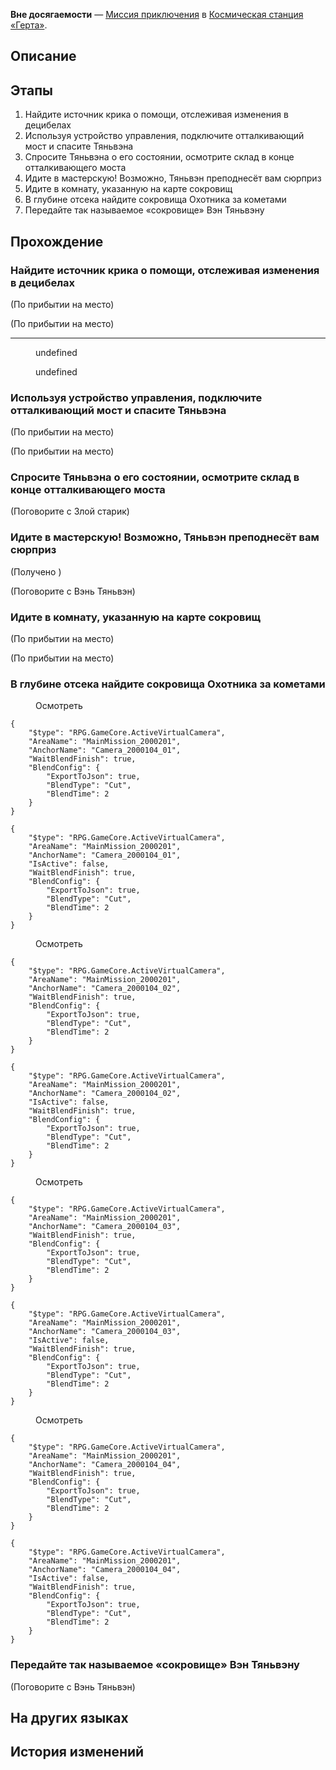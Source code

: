 {{Дополнить|Диалоги.}}
{{Миссия Инфобокс
|id              = 2000105
|Название        = 
|Изображение     = Миссия Освоения Вне досягаемости.png
|Тип             = Миссия приключения
|События         = 
|Глава           = 
|Условия         = Завершена [[Миссия приключения]] ''[[Вне досягаемости]]''
|Персонажи       = Вэнь Тяньвэн; Первопроходец; Письмо
|СтартЛокация    = Зона поддержки
|Мир             = Космическая станция «Герта»
|Локации         = Зона поддержки
|Предыдущая      = 
|Следующая       = 
|Награды         = Опыт Освоения*250; Звёздный нефрит*40; Журнал приключений*5; Hertareum*50; Kapo-Kali*10; Кредиты*12 000
}}
'''Вне досягаемости''' — [[Миссия приключения]] в [[Космическая станция «Герта»]].

==Описание==
{{Описание|<!--официальное описание из Перекрёстка судеб-->}}

==Этапы==
# Найдите источник крика о помощи, отслеживая изменения в децибелах
# Используя устройство управления, подключите отталкивающий мост и спасите Тяньвэна
# Спросите Тяньвэна о его состоянии, осмотрите склад в конце отталкивающего моста
# Идите в мастерскую! Возможно, Тяньвэн преподнесёт вам сюрприз
# Идите в комнату, указанную на карте сокровищ
# В глубине отсека найдите сокровища Охотника за кометами
# Передайте так называемое «сокровище» Вэн Тяньвэну

==Прохождение==
{{Дополнить}}


===Найдите источник крика о помощи, отслеживая изменения в децибелах===
{{Описание миссии|локация=Зона поддержки|Когда вы вошли в Зону поддержки, услышали крики о помощи, доносившиеся откуда-то из глубины. Помогите оказавшемуся в беде исследователю, у него может быть информация об Охотнике за кометами.}}
{{Диалог Начало}}
;(По прибытии на место)

;(По прибытии на место)
<!--Unknown TalkSentence: 200023007-->
:<!--1-second delay-->
----
<!--Unknown TalkSentence: 200023008-->
:{{Диалог|Стрелка}} undefined
:{{Диалог|Стрелка}} undefined
<!--Unknown TalkSentence: 200023010-->
<!--Unknown TalkSentence: 200023013-->
<!--Unknown TalkSentence: 200023014-->
{{Диалог Конец}}

===Используя устройство управления, подключите отталкивающий мост и спасите Тяньвэна===
{{Описание миссии|локация=Зона поддержки|Вэнь Тяньвэн рассказал о своей вражде с Охотником за кометами Хосе и дал вам карту сокровищ. Идите к месту, указанному на карте, там спрятаны старые вещи Хосе.}}
{{Диалог Начало}}
;(По прибытии на место)

;(По прибытии на место)
<!--Unknown TalkSentence: 200023025-->
<!--Unknown TalkSentence: 200023026-->
{{Диалог Конец}}

===Спросите Тяньвэна о его состоянии, осмотрите склад в конце отталкивающего моста===
{{Диалог Начало}}

;(Поговорите с Злой старик)
<!--Unknown TalkSentence: 200014001-->
<!--Unknown TalkSentence: 200014002-->
{{Диалог Конец}}

===Идите в мастерскую! Возможно, Тяньвэн преподнесёт вам сюрприз===
{{Диалог Начало}}

;(Получено {{Item|Особая авторадиография|20|x=1|text=Особая авторадиография}})

;(Поговорите с Вэнь Тяньвэн)
<!--Unknown TalkSentence: 200014101-->
<!--Unknown TalkSentence: 200014102-->
<!--Unknown TalkSentence: 200014103-->
{{Диалог Конец}}

===Идите в комнату, указанную на карте сокровищ===
{{Диалог Начало}}
;(По прибытии на место)

;(По прибытии на место)
<!--Unknown TalkSentence: 200014707-->
{{Диалог Конец}}

===В глубине отсека найдите сокровища Охотника за кометами===
{{Диалог Начало}}

:{{Диалог|Разговор}} Осмотреть
<pre>{
	"$type": "RPG.GameCore.ActiveVirtualCamera",
	"AreaName": "MainMission_2000201",
	"AnchorName": "Camera_2000104_01",
	"WaitBlendFinish": true,
	"BlendConfig": {
		"ExportToJson": true,
		"BlendType": "Cut",
		"BlendTime": 2
	}
}</pre>
<!--Unknown TalkSentence: 200014401-->
<!--Unknown TalkSentence: 200014402-->
<!--Unknown TalkSentence: 200014403-->
<!--Unknown TalkSentence: 200014404-->
<!--Unknown TalkSentence: 200014405-->
<!--Unknown TalkSentence: 200014406-->
<!--Unknown TalkSentence: 200014407-->
<pre>{
	"$type": "RPG.GameCore.ActiveVirtualCamera",
	"AreaName": "MainMission_2000201",
	"AnchorName": "Camera_2000104_01",
	"IsActive": false,
	"WaitBlendFinish": true,
	"BlendConfig": {
		"ExportToJson": true,
		"BlendType": "Cut",
		"BlendTime": 2
	}
}</pre>

:{{Диалог|Разговор}} Осмотреть
<pre>{
	"$type": "RPG.GameCore.ActiveVirtualCamera",
	"AreaName": "MainMission_2000201",
	"AnchorName": "Camera_2000104_02",
	"WaitBlendFinish": true,
	"BlendConfig": {
		"ExportToJson": true,
		"BlendType": "Cut",
		"BlendTime": 2
	}
}</pre>
<!--Unknown TalkSentence: 200014501-->
<!--Unknown TalkSentence: 200014502-->
<!--Unknown TalkSentence: 200014503-->
<!--Unknown TalkSentence: 200014504-->
<!--Unknown TalkSentence: 200014505-->
<!--Unknown TalkSentence: 200014506-->
<!--Unknown TalkSentence: 200014507-->
<!--Unknown TalkSentence: 200014508-->
<pre>{
	"$type": "RPG.GameCore.ActiveVirtualCamera",
	"AreaName": "MainMission_2000201",
	"AnchorName": "Camera_2000104_02",
	"IsActive": false,
	"WaitBlendFinish": true,
	"BlendConfig": {
		"ExportToJson": true,
		"BlendType": "Cut",
		"BlendTime": 2
	}
}</pre>

:{{Диалог|Разговор}} Осмотреть
<pre>{
	"$type": "RPG.GameCore.ActiveVirtualCamera",
	"AreaName": "MainMission_2000201",
	"AnchorName": "Camera_2000104_03",
	"WaitBlendFinish": true,
	"BlendConfig": {
		"ExportToJson": true,
		"BlendType": "Cut",
		"BlendTime": 2
	}
}</pre>
<!--Unknown TalkSentence: 200014601-->
<!--Unknown TalkSentence: 200014602-->
<!--Unknown TalkSentence: 200014603-->
<!--Unknown TalkSentence: 200014604-->
<!--Unknown TalkSentence: 200014605-->
<!--Unknown TalkSentence: 200014606-->
<!--Unknown TalkSentence: 200014607-->
<pre>{
	"$type": "RPG.GameCore.ActiveVirtualCamera",
	"AreaName": "MainMission_2000201",
	"AnchorName": "Camera_2000104_03",
	"IsActive": false,
	"WaitBlendFinish": true,
	"BlendConfig": {
		"ExportToJson": true,
		"BlendType": "Cut",
		"BlendTime": 2
	}
}</pre>

:{{Диалог|Разговор}} Осмотреть
<pre>{
	"$type": "RPG.GameCore.ActiveVirtualCamera",
	"AreaName": "MainMission_2000201",
	"AnchorName": "Camera_2000104_04",
	"WaitBlendFinish": true,
	"BlendConfig": {
		"ExportToJson": true,
		"BlendType": "Cut",
		"BlendTime": 2
	}
}</pre>
<!--Unknown TalkSentence: 200014701-->
<!--Unknown TalkSentence: 200014702-->
<!--Unknown TalkSentence: 200014703-->
<!--Unknown TalkSentence: 200014704-->
<!--Unknown TalkSentence: 200014705-->
<!--Unknown TalkSentence: 200014706-->
<pre>{
	"$type": "RPG.GameCore.ActiveVirtualCamera",
	"AreaName": "MainMission_2000201",
	"AnchorName": "Camera_2000104_04",
	"IsActive": false,
	"WaitBlendFinish": true,
	"BlendConfig": {
		"ExportToJson": true,
		"BlendType": "Cut",
		"BlendTime": 2
	}
}</pre>
{{Диалог Конец}}

===Передайте так называемое «сокровище» Вэн Тяньвэну===
{{Описание миссии|локация=Зона поддержки|Теперь у вас в руках знаменитые сокровища Охотника за кометами, вы в одном шаге от разгадки тайны. Отдайте сокровища Вэнь Тяньвэну, тогда раскроется их истинная ценность.}}
{{Диалог Начало}}

;(Поговорите с Вэнь Тяньвэн)
<!--Unknown TalkSentence: 200014301-->
<!--Unknown TalkSentence: 200014302-->
<!--Unknown TalkSentence: 200014303-->
{{Диалог Конец}}

==На других языках==
{{На других языках
|en   = Out of Reach
|zhs  = 触不可及
|zht  = 觸不可及
|ja   = 触れられない
|ko   = 닿을 수 없는 것
|es   = Fuera de alcance
|fr   = Hors d'atteinte
|ru   = Вне досягаемости
|th   = จับต้องไม่ได้
|vi   = Chỉ Có Thể Ngắm Nhìn
|de   = Außer Reichweite
|id   = Tak Tersentuh
|pt   = Fora de Alcance
}}

==История изменений==
{{История изменений|2.7}}
